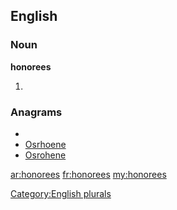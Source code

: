 ==English==

===Noun===
'''honorees'''

# {{plural of|[[honoree]]}}

===Anagrams===
* {{alphagram|eehnoors}}
* [[Osrhoene#English|Osrhoene]]
* [[Osrohene#English|Osrohene]]

[[Category:English plurals]]

[[ar:honorees]]
[[fr:honorees]]
[[my:honorees]]